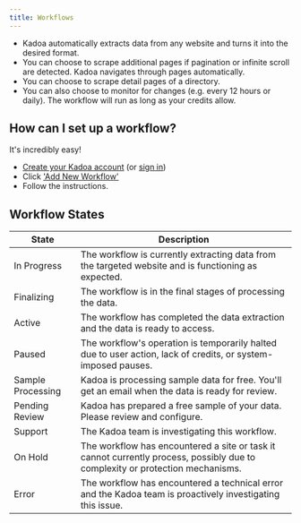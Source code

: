 ```yaml
---
title: Workflows
---
```


-   Kadoa automatically extracts data from any website and turns it into the desired format.
-   You can choose to scrape additional pages if pagination or infinite scroll are detected. Kadoa navigates through pages automatically.
-   You can choose to scrape detail pages of a directory.
-   You can also choose to monitor for changes (e.g. every 12 hours or daily). The workflow will run as long as your credits allow.

## How can I set up a workflow?

It's incredibly easy!

-   [Create your Kadoa account](https://www.kadoa.com/pricing) (or [sign in](https://www.kadoa.com/auth))
-   Click ['Add New Workflow'](https://www.kadoa.com/add)
-   Follow the instructions.

## Workflow States

| State | Description |
| --- | --- |
| In Progress | The workflow is currently extracting data from the targeted website and is functioning as expected. |
| Finalizing | The workflow is in the final stages of processing the data. |
| Active | The workflow has completed the data extraction and the data is ready to access. |
| Paused | The workflow's operation is temporarily halted due to user action, lack of credits, or system-imposed pauses. |
| Sample Processing | Kadoa is processing sample data for free. You'll get an email when the data is ready for review. |
| Pending Review | Kadoa has prepared a free sample of your data. Please review and configure. |
| Support | The Kadoa team is investigating this workflow. |
| On Hold | The workflow has encountered a site or task it cannot currently process, possibly due to complexity or protection mechanisms. |
| Error | The workflow has encountered a technical error and the Kadoa team is proactively investigating this issue. |